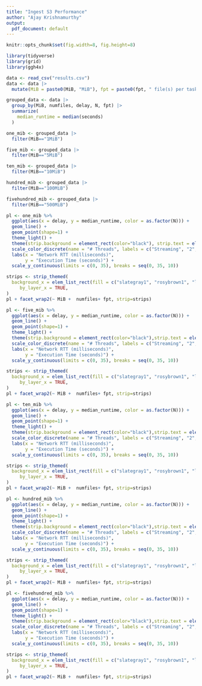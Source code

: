 ```yaml
---
title: "Ingest S3 Performance"
author: "Ajay Krishnamurthy"
output:
  pdf_document: default
---
```


```r
knitr::opts_chunk$set(fig.width=8, fig.height=8) 
```

```r
library(tidyverse)
library(grid)
library(ggh4x)
```

```r
data <- read_csv("results.csv")
data <- data |>
  mutate(MiB = paste0(MiB, "MiB"), fpt = paste0(fpt, " file(s) per task"), numfiles = paste0(numfiles, " file(s)"))
```

```r
grouped_data <- data |>
  group_by(MiB, numfiles, delay, N, fpt) |>
  summarize(
    median_runtime = median(seconds)
  )
```

```r
one_mib <- grouped_data |>
  filter(MiB=="1MiB")

five_mib <- grouped_data |>
  filter(MiB=="5MiB")

ten_mib <- grouped_data |>
  filter(MiB=="10MiB")

hundred_mib <- grouped_data |>
  filter(MiB=="100MiB")

fivehundred_mib <- grouped_data |>
  filter(MiB=="500MiB")
```

```r
pl <- one_mib %>%
  ggplot(aes(x = delay, y = median_runtime, color = as.factor(N))) +
  geom_line() +
  geom_point(shape=1) +
  theme_light() +
  theme(strip.background = element_rect(color="black"), strip.text = element_text(size = 13, color = "black", angle = 0, hjust = 0.5), axis.ticks = element_line(size = 0.5, color = "black")) + 
  scale_color_discrete(name = "# Threads", labels = c("Streaming", "2", "3", "4", "8")) +
  labs(x = "Network RTT (milliseconds)", 
       y = "Execution Time (seconds)") +
  scale_y_continuous(limits = c(0, 35), breaks = seq(0, 35, 10))

strips <- strip_themed(
  background_x = elem_list_rect(fill = c("slategray1", "rosybrown1", "lightgreen")),
     by_layer_x = TRUE,
)
pl + facet_wrap2(~ MiB +  numfiles+ fpt, strip=strips)
```


```r
pl <- five_mib %>%
  ggplot(aes(x = delay, y = median_runtime, color = as.factor(N))) +
  geom_line() +
  geom_point(shape=1) +
  theme_light() +
  theme(strip.background = element_rect(color="black"),strip.text = element_text(size = 13, color = "black", angle = 0, hjust = 0.5), axis.ticks = element_line(size = 0.5, color = "black")) + 
  scale_color_discrete(name = "# Threads", labels = c("Streaming", "2", "3", "4", "8")) +
  labs(x = "Network RTT (milliseconds)", 
       y = "Execution Time (seconds)") +
  scale_y_continuous(limits = c(0, 35), breaks = seq(0, 35, 10))

strips <- strip_themed(
  background_x = elem_list_rect(fill = c("slategray1", "rosybrown1", "lightgreen")),
     by_layer_x = TRUE,
)
pl + facet_wrap2(~ MiB +  numfiles+ fpt, strip=strips)
```


```r
pl <- ten_mib %>%
  ggplot(aes(x = delay, y = median_runtime, color = as.factor(N))) +
  geom_line() +
  geom_point(shape=1) +
  theme_light() +
  theme(strip.background = element_rect(color="black"),strip.text = element_text(size = 13, color = "black", angle = 0, hjust = 0.5), axis.ticks = element_line(size = 0.5, color = "black")) + 
  scale_color_discrete(name = "# Threads", labels = c("Streaming", "2", "3", "4", "8")) +
  labs(x = "Network RTT (milliseconds)", 
       y = "Execution Time (seconds)") +
  scale_y_continuous(limits = c(0, 35), breaks = seq(0, 35, 10))

strips <- strip_themed(
  background_x = elem_list_rect(fill = c("slategray1", "rosybrown1", "lightgreen")),
     by_layer_x = TRUE,
)
pl + facet_wrap2(~ MiB +  numfiles+ fpt, strip=strips)
```

```r
pl <- hundred_mib %>%
  ggplot(aes(x = delay, y = median_runtime, color = as.factor(N))) +
  geom_line() +
  geom_point(shape=1) +
  theme_light() +
  theme(strip.background = element_rect(color="black"),strip.text = element_text(size = 13, color = "black", angle = 0, hjust = 0.5), axis.ticks = element_line(size = 0.5, color = "black")) + 
  scale_color_discrete(name = "# Threads", labels = c("Streaming", "2", "3", "4", "8")) +
  labs(x = "Network RTT (milliseconds)", 
       y = "Execution Time (seconds)") +
  scale_y_continuous(limits = c(0, 35), breaks = seq(0, 35, 10))

strips <- strip_themed(
  background_x = elem_list_rect(fill = c("slategray1", "rosybrown1", "lightgreen")),
     by_layer_x = TRUE,
)
pl + facet_wrap2(~ MiB +  numfiles+ fpt, strip=strips)
```


```r
pl <- fivehundred_mib %>%
  ggplot(aes(x = delay, y = median_runtime, color = as.factor(N))) +
  geom_line() +
  geom_point(shape=1) +
  theme_light() +
  theme(strip.background = element_rect(color="black"),strip.text = element_text(size = 13, color = "black", angle = 0, hjust = 0.5), axis.ticks = element_line(size = 0.5, color = "black")) + 
  scale_color_discrete(name = "# Threads", labels = c("Streaming", "2", "3", "4", "8")) +
  labs(x = "Network RTT (milliseconds)", 
       y = "Execution Time (seconds)") +
  scale_y_continuous(limits = c(0, 35), breaks = seq(0, 35, 10))

strips <- strip_themed(
  background_x = elem_list_rect(fill = c("slategray1", "rosybrown1", "lightgreen")),
     by_layer_x = TRUE,
)
pl + facet_wrap2(~ MiB +  numfiles+ fpt, strip=strips)
```

